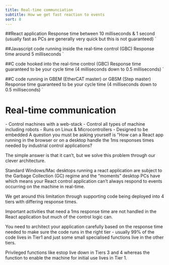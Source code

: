 ```yaml
---
title: Real-time communciation
subtitle: How we get fast reaction to events
sort: 8
---
```



##React application
Response time between 10 milliseconds & 1 second (usually fast as PCs are generally very quick but this is not guaranteed)
`

##Javascript code running inside the real-time control (GBC)
Response time around 5 milliseconds
`

##C code hooked into the real-time control (GBC)
Response time guaranteed to be your cycle time (4 milliseconds down to 0.5 milliseconds)
`

##C code running in GBEM (EtherCAT master) or GBSM (Step master)
Response time guaranteed to be your cycle time (4 milliseconds down to 0.5 milliseconds)
`


# Real-time communication
<Tldr>
- Control machines with a web-stack
- Control all types of machine including robots
- Runs on Linux & Microcontrollers
- Designed to be embedded
</Tldr>
A question you must be asking yourself is "How can a React app running in the browser or on a desktop handle the 1ms responses times needed by industrial control applications?

The simple answer is that it can’t, but we solve this problem through our clever architecture.

Standard Windows/Mac desktops running a react application are subject to the Garbage Collection (GC) regime and the “moments” desktop PCs have which means your React control application can’t always respond to events occurring on the machine in real-time.

We get around this limitation through supporting code being deployed into 4 tiers with differing response times.

Important activities that need a 1ms response time are not handled in the React application but much of the control logic can.

<div style={{width: "70%"}}>
<Row>
    <Col span="20" style={{background: '#722ed7', color: '#ffff', padding: '10px 10px'}}><div children={Tier1Md}/></Col>
</Row>
<Row>
    <Col span="20" style={{background: '#9254de', color: '#ffff', padding: '10px 10px'}}><div children={Tier2Md}/></Col>
</Row>
<Row>
    <Col span="20" style={{background: '#b37feb', color: '#ffff', padding: '10px 10px'}}><div children={Tier3Md}/> </Col>
</Row>
<Row>
    <Col span="20" style={{background: '#d3adf7', color: '#ffff', padding: '10px 10px'}}><div children={Tier4Md}/> </Col>
</Row>
</div>

You need to architect your application carefully based on the response time needed to make sure the code runs in the right tier - usually 99% of the code lives in Tier1 and just some small specialised functions live in the other tiers.

Privileged functions like estop live down in Tiers 3 and 4 whereas the function to enable the machine for initial use lives in Tier 1.
